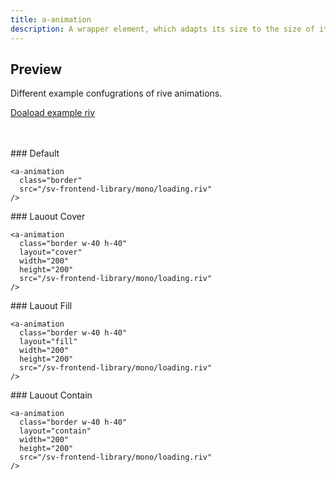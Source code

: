 ```yaml
---
title: a-animation
description: A wrapper element, which adapts its size to the size of its child.
---
```




<Pills>
  <Lit />
  <Rive />
</Pills>

<Elements />

<TypeDoc source="../packages/elements/packages/animation" symbol="AnimationElement" />

## Preview

Different example confugrations of rive animations.
<br/>

<a target="_blank" download="loading.riv" href="/sv-frontend-library/mono/loading.riv">Doaload example riv</a>

<br/>
<br/>

<div class="not-content grid gap-4 grid-cols-3">

  <div>
    ### Default

    <a-animation
      class="border"
      src="/sv-frontend-library/mono/loading.riv"
    />
  </div>

  <div>
    ### Lauout Cover

    <a-animation
      class="border w-40 h-40"
      layout="cover"
      width="200"
      height="200"
      src="/sv-frontend-library/mono/loading.riv"
    />
  </div>

  <div>
    ### Lauout Fill

    <a-animation
      class="border w-40 h-40"
      layout="fill"
      width="200"
      height="200"
      src="/sv-frontend-library/mono/loading.riv"
    />
  </div>

  <div>
    ### Lauout Contain

    <a-animation
      class="border w-40 h-40"
      layout="contain"
      width="200"
      height="200"
      src="/sv-frontend-library/mono/loading.riv"
    />
  </div>

</div>
